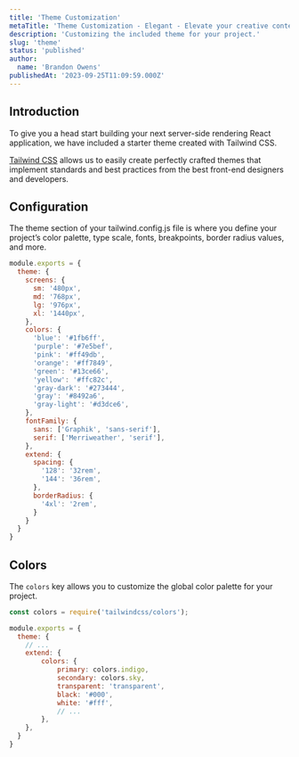 ```yaml
---
title: 'Theme Customization'
metaTitle: 'Theme Customization - Elegant - Elevate your creative content.'
description: 'Customizing the included theme for your project.'
slug: 'theme'
status: 'published'
author:
  name: 'Brandon Owens'
publishedAt: '2023-09-25T11:09:59.000Z'
---
```


## Introduction

To give you a head start building your next server-side rendering React application, we have included a starter theme created with Tailwind CSS.

[Tailwind CSS](https://www.elegantframework.com/blog/2023-04-05-elegant-framework-v2-0-alpha#tailwind_css) allows us to easily create perfectly crafted themes that implement standards and best practices from the best front-end designers and developers.

## Configuration

The theme section of your tailwind.config.js file is where you define your project’s color palette, type scale, fonts, breakpoints, border radius values, and more.

```javascript
module.exports = {
  theme: {
    screens: {
      sm: '480px',
      md: '768px',
      lg: '976px',
      xl: '1440px',
    },
    colors: {
      'blue': '#1fb6ff',
      'purple': '#7e5bef',
      'pink': '#ff49db',
      'orange': '#ff7849',
      'green': '#13ce66',
      'yellow': '#ffc82c',
      'gray-dark': '#273444',
      'gray': '#8492a6',
      'gray-light': '#d3dce6',
    },
    fontFamily: {
      sans: ['Graphik', 'sans-serif'],
      serif: ['Merriweather', 'serif'],
    },
    extend: {
      spacing: {
        '128': '32rem',
        '144': '36rem',
      },
      borderRadius: {
        '4xl': '2rem',
      }
    }
  }
}
```



## Colors

The `colors` key allows you to customize the global color palette for your project.

```javascript
const colors = require('tailwindcss/colors');

module.exports = {
  theme: {
    // ...
    extend: {
        colors: {
            primary: colors.indigo,
            secondary: colors.sky,
            transparent: 'transparent',
            black: '#000',
            white: '#fff',
            // ...
        },
    },
  }
}
```

